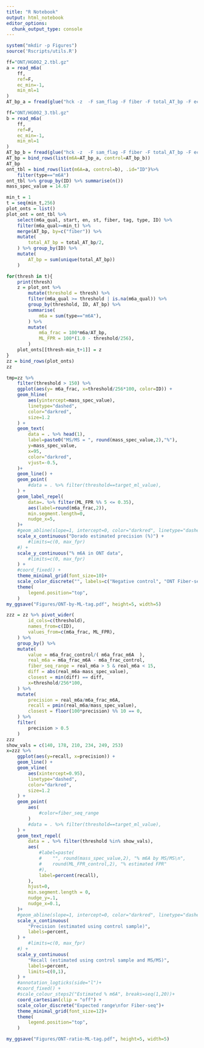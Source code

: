 ```yaml
---
title: "R Notebook"
output: html_notebook
editor_options: 
  chunk_output_type: console
---
```


```r
system("mkdir -p Figures")
source('Rscripts/utils.R')
```

```r
ff="ONT/HG002_2.tbl.gz"
a = read_m6a(
    ff,
    ref=F,
    ec_min=-1,
    min_ml=1
) 
AT_bp_a = fread(glue("hck -z  -F sam_flag -F fiber -F total_AT_bp -F ec {ff}")) 

ff="ONT/HG002_3.tbl.gz"
b = read_m6a(
    ff,
    ref=F,
    ec_min=-1,
    min_ml=1
)
AT_bp_b = fread(glue("hck -z  -F sam_flag -F fiber -F total_AT_bp -F ec {ff}")) 
AT_bp = bind_rows(list(m6A=AT_bp_a, control=AT_bp_b))
AT_bp
ont_tbl = bind_rows(list(m6A=a, control=b), .id="ID")%>% 
    filter(type=="m6A") 
ont_tbl %>% group_by(ID) %>% summarise(n())
mass_spec_value = 14.67

```

```r
min_t = 1
t = seq(min_t,256)
plot_onts = list()
plot_ont = ont_tbl %>% 
    select(m6a_qual, start, en, st, fiber, tag, type, ID) %>%
    filter(m6a_qual>=min_t) %>% 
    merge(AT_bp, by=c("fiber")) %>%
    mutate(
        total_AT_bp = total_AT_bp/2,
    ) %>% group_by(ID) %>%
    mutate(
        AT_bp = sum(unique(total_AT_bp))
    )

for(thresh in t){
    print(thresh)
    z = plot_ont %>%
        mutate(threshold = thresh) %>%
        filter(m6a_qual >= threshold | is.na(m6a_qual)) %>%
        group_by(threshold, ID, AT_bp) %>%
        summarise(
            m6a = sum(type=="m6A"),
        ) %>%
        mutate(
            m6a_frac = 100*m6a/AT_bp,
            ML_FPR = 100*(1.0 - threshold/256),  
        )
    plot_onts[[thresh-min_t+1]] = z
}    
zz = bind_rows(plot_onts)
zz
```

```r
tmp=zz %>%
    filter(threshold > 150) %>%
    ggplot(aes(y= m6a_frac, x=threshold/256*100, color=ID)) +
    geom_hline(
        aes(yintercept=mass_spec_value),
        linetype="dashed",
        color="darkred",
        size=1.2
    ) +
    geom_text(
        data = . %>% head(1),
        label=paste0("MS/MS = ", round(mass_spec_value,2),"%"),
        y=mass_spec_value,
        x=95,
        color="darkred",
        vjust=-0.5,
    )+
    geom_line() +
    geom_point(
        #data = . %>% filter(threshold==target_ml_value),
    ) +
    geom_label_repel(
        data=. %>% filter(ML_FPR %% 5 <= 0.35),
        aes(label=round(m6a_frac,2)),
        min.segment.length=0,
        nudge_x=5,
    )+
    #geom_abline(slope=1, intercept=0, color="darkred", linetype="dashed") +
    scale_x_continuous("Dorado estimated precision (%)") +
        #limits=c(0, max_fpr)
    #) +
    scale_y_continuous("% m6A in ONT data",
        #limits=c(0, max_fpr)
    ) + 
    #coord_fixed() +
    theme_minimal_grid(font_size=10)+
    scale_color_discrete("", labels=c("Negative control", "ONT Fiber-seq"))+
    theme(
        legend.position="top",
    )
my_ggsave("Figures/ONT-by-ML-tag.pdf", height=5, width=5)
```

```r
zzz = zz %>% pivot_wider(
        id_cols=c(threshold),
        names_from=c(ID),
        values_from=c(m6a_frac, ML_FPR),
    ) %>%
    group_by() %>%
    mutate(
        value = m6a_frac_control/( m6a_frac_m6A  ),
        real_m6a = m6a_frac_m6A - m6a_frac_control,
        fiber_seq_range = real_m6a > 5 & real_m6a < 15,
        diff = abs(real_m6a-mass_spec_value),
        closest = min(diff) == diff,
        x=threshold/256*100,
    ) %>%
    mutate(
        precision = real_m6a/m6a_frac_m6A,
        recall = pmin(real_m6a/mass_spec_value),
        closest = floor(100*precision) %% 10 == 0,
    ) %>%
    filter(
        precision > 0.5
    )
zzz
show_vals = c(140, 178, 210, 234, 249, 253)
x=zzz %>%
    ggplot(aes(y=recall, x=precision)) +
    geom_line() +
    geom_vline(
        aes(xintercept=0.95),
        linetype="dashed",
        color="darkred",
        size=1.2
    ) +
    geom_point(
        aes(
            #color=fiber_seq_range
        )
        #data = . %>% filter(threshold==target_ml_value),
    ) +
    geom_text_repel(
        data = . %>% filter(threshold %in% show_vals),
        aes(
            #label=paste(
            #    "", round(mass_spec_value,2), "% m6A by MS/MS\n",
            #    round(ML_FPR_control,2), "% estimated FPR"
            #), 
            label=percent(recall),
        ),
        hjust=0,
        min.segment.length = 0,
        nudge_y=.1,
        nudge_x=0.1,
    )+
    #geom_abline(slope=1, intercept=0, color="darkred", linetype="dashed") +
    scale_x_continuous(
        "Precision (estimated using control sample)",
        labels=percent,
    ) +
        #limits=c(0, max_fpr)
    #) +
    scale_y_continuous(
        "Recall (estimated using control sample and MS/MS)",
        labels=percent,
        limits=c(0,1),
    ) + 
    #annotation_logticks(side="l")+
    #coord_fixed() +
    #scale_colour_steps2("Estimated % m6A", breaks=seq(1,20))+
    coord_cartesian(clip = "off") +
    scale_color_discrete("Expected range\nfor Fiber-seq")+
    theme_minimal_grid(font_size=12)+
    theme(
        legend.position="top",
    )

my_ggsave("Figures/ONT-ratio-ML-tag.pdf", height=5, width=5)
```